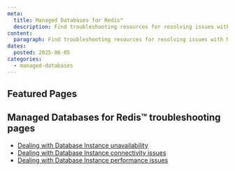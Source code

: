 ```yaml
---
meta:
  title: Managed Databases for Redis™
  description: Find troubleshooting resources for resolving issues with Managed Databases for Redis™.
content:
  paragraph: Find troubleshooting resources for resolving issues with Managed Databases for Redis™.
dates:
  posted: 2025-06-05
categories:
  - managed-databases
---
```


<ProductHeader
  productName="Managed Databases for Redis™ troubleshooting"
  productLogo="managedDatabase"
  description="Discover how to solve the most common issues in Scaleway Managed Databases for Redis™."
/>

## Featured Pages

<Grid>
    <DefaultCard
      title="Managed Databases for Redis™ FAQ"
      description="General info on Managed Databases"
      url="/managed-databases-for-postgresql-and-mysql/faq/"
      label="See more"
    />
    <DefaultCard
      title="How to connect to a Redis™ Database Instance"
      description="Connect to a Redis™ Instance"
      url="/managed-databases-for-redis/how-to/connect-to-redis-database-instance"
      label="See more"
    />
    <DefaultCard
      title="Security and Reliability"
      description="Best practices for security"
      url="/managed-databases-for-postgresql-and-mysql/reference-content/security-and-reliability/"
      label="See more"
    />
</Grid>
<Grid>
    <DefaultCard
      title="Ensuring data persistance"
      description="Learn more about data persistance in Redis™"
      url="/managed-databases-for-postgresql-and-mysql/reference-content/postgresql-extensions/"
      label="See more"
    />
    <DefaultCard
      title="Understanding default user permissions"
      description="Learn more about user permissions"
      url="/managed-databases-for-redis/reference-content/default-user-permissions"
      label="See more"
    />
</Grid>

## Managed Databases for Redis™ troubleshooting pages

- [Dealing with Database Instance unavailability](/managed-databases-for-redis/troubleshooting/database-instance-unavailable/)
- [Dealing with Database Instance connectivity issues](/managed-databases-for-redis/troubleshooting/database-instance-connectivity-issues/)
- [Dealing with Database Instance performance issues](/managed-databases-for-redis/troubleshooting/database-instance-performance-issues/)


